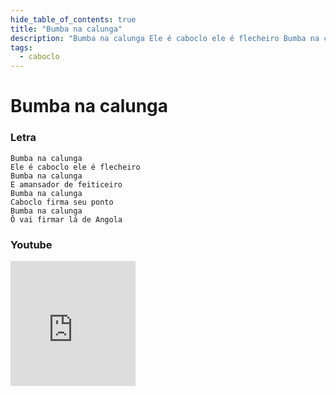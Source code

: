 ```yaml
---
hide_table_of_contents: true
title: "Bumba na calunga"
description: "Bumba na calunga Ele é caboclo ele é flecheiro Bumba na calunga E amansador de feiticeiro Bumba na calunga Caboclo firma seu ponto Bumba na calunga Ô vai firmar lá de Angola"
tags:
  - caboclo
---
```


# Bumba na calunga

### Letra

```text
Bumba na calunga
Ele é caboclo ele é flecheiro
Bumba na calunga
E amansador de feiticeiro
Bumba na calunga
Caboclo firma seu ponto
Bumba na calunga
Ô vai firmar lá de Angola
```

### Youtube

<iframe
  width="200"
  height="200"
  src="https://www.youtube.com/embed/t1gqU4psYg0"
  title="YouTube video player"
  frameborder="0"
  allow="accelerometer; autoplay; clipboard-write; encrypted-media; gyroscope; picture-in-picture; web-share"
  referrerpolicy="strict-origin-when-cross-origin"
  allowfullscreen
></iframe>